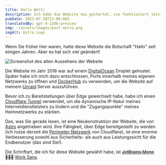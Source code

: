 ```yaml
---
title: Hallo Welt!
description: Ich habe die Website neu gestartet, sie funktioniert jetzt mit Astro und wird über Edge bereitgestellt!
pubDate: 2022-07-28T12:00:00Z
translatedBy: gpt-4-1106-preview
img: ~/assets/images/post-astro.png
imgAlt: Astro Logo
---
```



Wenn Sie früher hier waren, hatte diese Website die Botschaft "Hallo" seit einigen Jahren. Aber es hat sich viel geändert!

<Image
  src={OldWebsiteImage}
  alt="Screenshot des alten Aussehens der Website"
  format="webp"
/>

Die Website im Jahr 2016 war auf einem [DigitalOcean](https://digitalocean.com) Droplet gehostet. Später habe ich mich dazu entschlossen, Ports innerhalb meines eigenen Netzwerks zu öffnen und [DockerHub](https://hub.docker.com/r/barrenechea/barrenechea-website) zu verwenden, um die Website auf meinem [Unraid](https://unraid.net) Server auszuführen.

Bevor ich zu Bereitstellungen über Edge gewechselt habe, habe ich einen [Cloudflare Tunnel](https://www.cloudflare.com/es-es/products/tunnel/) verwendet, um die dynamische IP-Natur meines Internetdienstleisters zu lindern und die "Zugangspunkte" meines Heimnetzwerks zu stärken.

Das, was Sie gerade lesen, ist eine Neukonstruktion der Website, die von [Astro](https://astro.build) angetrieben wird. Ihre Fähigkeit, über Edge bereitgestellt zu werden (ich nutze derzeit die [Perimeter-Netzwerk](https://www.cloudflare.com/es-es/learning/cdn/glossary/edge-server/) von Cloudflare), ist eine enorme Verbesserung sowohl aus Sicherheits- als auch aus Leistungssicht für die Endbenutzer (das sind Sie!).

Die Schriftart, die ich für diese Website gewählt habe, ist ~~[JetBrains Mono](https://www.jetbrains.com/lp/mono/) 👨🏻‍💻~~ [Work Sans](https://fonts.google.com/specimen/Work+Sans).
